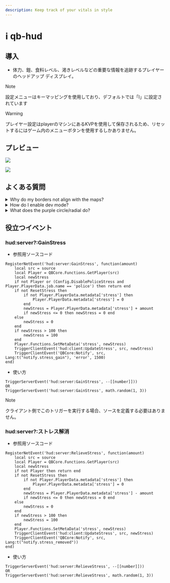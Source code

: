 ```yaml
---
description: Keep track of your vitals in style
---
```


# ℹ qb-hud

## 導入

- 体力、鎧、食料レベル、渇きレベルなどの重要な情報を追跡するプレイヤーのヘッドアップ ディスプレイ。

> [!NOTE]
> 設定メニューはキーマッピングを使用しており、デフォルトでは「I」に設定されています

> [!WARNING]
> プレイヤー設定はplayerのマシンにあるKVPを使用して保存されるため、リセットするにはゲーム内のメニューボタンを使用するしかありません。

## プレビュー

![](https://user-images.githubusercontent.com/91661118/149598723-b34bb93d-8885-4b3a-a0cc-ab68d756a449.PNG)

![](https://user-images.githubusercontent.com/91661118/143668930-e9475c53-284c-4054-ad9c-88aa98f76768.png)

## よくある質問&#x20;

<details>
  <summary>Why do my borders not align with the maps?</summary>

多くの場合、これはGTA設定でセーフゾーンがデフォルトに設定されていないことを意味します。（設定/表示/「デフォルトに戻す」）

</details>

<details>
  <summary>How do I enable dev mode?</summary>

簡単です！/adminと入力してメニューを開き、「開発者向けオプション」という最後のセクションまで進むと、「開発者モード」という項目があります。これで無敵状態が維持され、サークル/ラジアルにクールな開発者アイコンが表示されます。

</details>

<details>
  <summary>What does the purple circle/radial do?</summary>

これがハーネスインジケーターです！インベントリに「ハーネス」アイテムを所持している時、またはZPH1Zにいる時に表示されます。また、「ハーネス」アイテムを使用すると、円/放射状のインジケーターが残り使用回数を示し、時間の経過とともに減少します。

</details>

## 役立つイベント

### hud:server?:GainStress

- 参照用ソースコード

```etlua
RegisterNetEvent('hud:server:GainStress', function(amount)
    local src = source
    local Player = QBCore.Functions.GetPlayer(src)
    local newStress
    if not Player or (Config.DisablePoliceStress and Player.PlayerData.job.name == 'police') then return end
    if not ResetStress then
        if not Player.PlayerData.metadata['stress'] then
            Player.PlayerData.metadata['stress'] = 0
        end
        newStress = Player.PlayerData.metadata['stress'] + amount
        if newStress <= 0 then newStress = 0 end
    else
        newStress = 0
    end
    if newStress > 100 then
        newStress = 100
    end
    Player.Functions.SetMetaData('stress', newStress)
    TriggerClientEvent('hud:client:UpdateStress', src, newStress)
    TriggerClientEvent('QBCore:Notify', src, Lang:t("notify.stress_gain"), 'error', 1500)
end)
```

- 使い方

```etlua
TriggerServerEvent('hud:server:GainStress', --[[number]]))
OR
TriggerServerEvent('hud:server:GainStress', math.random(1, 3))
```

> [!NOTE]
> クライアント側でこのトリガーを実行する場合、ソースを定義する必要はありません。

### hud:server?:ストレス解消

- 参照用ソースコード

```etlua
RegisterNetEvent('hud:server:RelieveStress', function(amount)
    local src = source
    local Player = QBCore.Functions.GetPlayer(src)
    local newStress
    if not Player then return end
    if not ResetStress then
        if not Player.PlayerData.metadata['stress'] then
            Player.PlayerData.metadata['stress'] = 0
        end
        newStress = Player.PlayerData.metadata['stress'] - amount
        if newStress <= 0 then newStress = 0 end
    else
        newStress = 0
    end
    if newStress > 100 then
        newStress = 100
    end
    Player.Functions.SetMetaData('stress', newStress)
    TriggerClientEvent('hud:client:UpdateStress', src, newStress)
    TriggerClientEvent('QBCore:Notify', src, Lang:t("notify.stress_removed"))
end)
```

- 使い方

```etlua
TriggerServerEvent('hud:server:RelieveStress', --[[number]]))
OR
TriggerServerEvent('hud:server:RelieveStress', math.random(1, 3))
```
